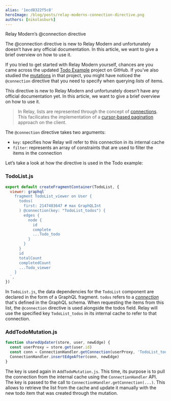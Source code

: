 ```yaml
---
alias: '1ecd8322f5c8'
heroImage: /blog/posts/relay-moderns-connection-directive.png
authors: [nikolasburk]
---
```



<PostTitle>Relay Modern’s @connection directive</PostTitle>

<Abstract>
  The @connection directive is new to Relay Modern and unfortunately doesn’t have any official documentation. In this
  article, we want to give a brief overview on how to use it.
</Abstract>

If you tried to get started with Relay Modern yourself, chances are you came across the updated [Todo Example](https://github.com/relayjs/relay-examples/tree/master/todo-modern) project on GitHub. If you’ve also studied the [mutations](https://github.com/relayjs/relay-examples/tree/master/todo-modern) in that project, you might have noticed the `@connection` directive that you need to specify when querying _lists_ of items.

This directive is new to Relay Modern and unfortunately doesn’t have any official documentation yet. In this article, we want to give a brief overview on how to use it.

> In Relay, lists are represented through the concept of [connections](https://facebook.github.io/relay/docs/graphql-connections.html). This facilicates the implementation of a [cursor-based pagination](https://facebook.github.io/relay/graphql/connections.htm) approach on the client.

The `@connection` directive takes two arguments:

- `key`: specifies how Relay will refer to this connection in its internal cache
- `filter`: represents an array of constraints that are used to filter the items in the connection

Let’s take a look at how the directive is used in the Todo example:

### TodoList.js

```js
export default createFragmentContainer(TodoList, {
  viewer: graphql`
    fragment TodoList_viewer on User {
      todos(
        first: 2147483647 # max GraphQLInt
      ) @connection(key: "TodoList_todos") {
        edges {
          node {
            id
            complete
            ...Todo_todo
          }
        }
      }
      id
      totalCount
      completedCount
      ...Todo_viewer
    }
  `,
})
```

In `TodoList.js`, the data dependencies for the `TodoList` component are declared in the form of a GraphQL fragment. `todos` refers to a [_connection_](https://github.com/relayjs/relay-examples/blob/master/todo-modern/data/schema.graphql#L135) that's defined in the GraphQL schema. When requesting the items from this list, the `@connection` directive is used alongside the todos field. Relay will use the specified key `TodoList_todos` in its internal cache to refer to that connection.

### AddTodoMutation.js

```js
function sharedUpdater(store, user, newEdge) {
  const userProxy = store.get(user.id)
  const conn = ConnectionHandler.getConnection(userProxy, 'TodoList_todos')
  ConnectionHandler.insertEdgeAfter(conn, newEdge)
}
```

The key is used again in `AddTodoMutation.js`. This time, its purpose is to pull the connection from the internal cache using the `ConnectionHandler` API. The key is passed to the call to `ConnectionHandler.getConnection(...)`. This allows to retrieve the list from the cache and update it manually with the new todo item that was created through the mutation.
